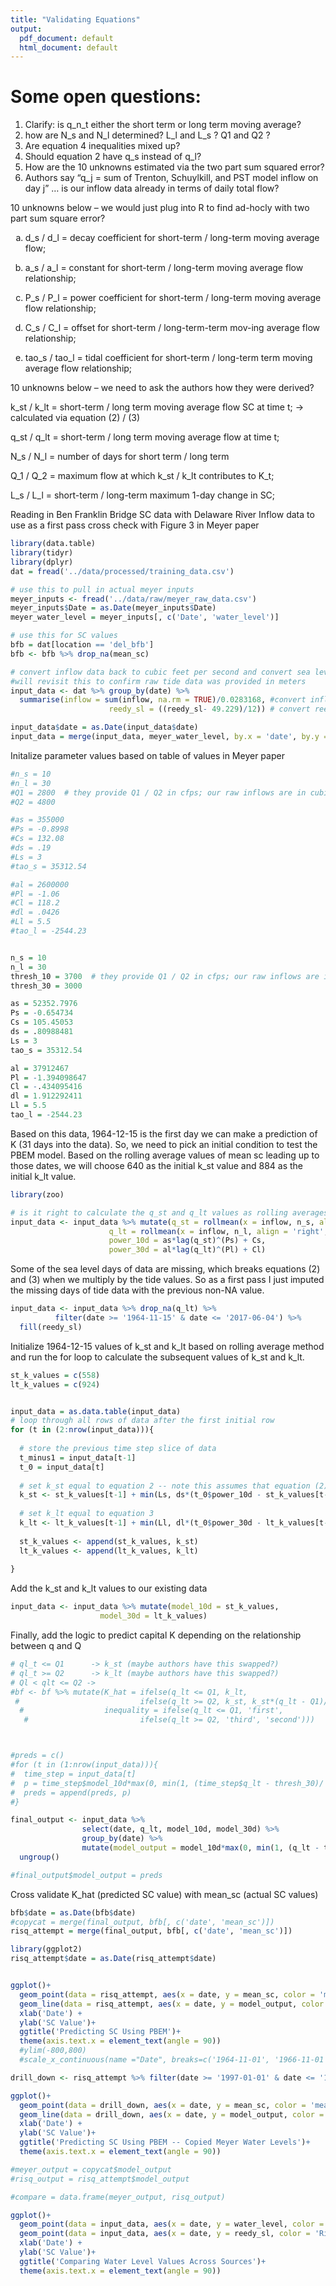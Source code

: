 ```yaml
---
title: "Validating Equations"
output:
  pdf_document: default
  html_document: default
---
```


# Some open questions:
1. Clarify: is q_n_t either the short term or long term moving average? 
2. how are N_s and N_l determined? L_l and L_s ? Q1 and Q2 ?
3. Are equation 4 inequalities mixed up?
4. Should equation 2 have q_s instead of q_l?
5. How are the 10 unknowns estimated via the two part sum squared error?
6. Authors say "q_j = sum of Trenton, Schuylkill, and PST model inflow on day j" ... is our inflow data already in terms of daily total flow? 

10 unknowns below -- we would just plug into R to find ad-hocly with two part sum square error?

a. d_s / d_l = decay coefficient for short-term / long-term moving average flow; 

b. a_s / a_l = constant for short-term / long-term moving average flow relationship; 

c. P_s / P_l = power coefficient for short-term / long-term moving average flow relationship; 

d. C_s / C_l = offset for short-term / long-term-term mov-ing average flow relationship; 
 
e. tao_s / tao_l = tidal coefficient for short-term / long-term term moving average flow relationship; 
 


10 unknowns below -- we need to ask the authors how they were derived?

k_st / k_lt = short-term / long term moving average flow SC at time t; -> calculated via equation (2) / (3)

q_st / q_lt = short-term / long term moving average flow at time t; 
 
N_s / N_l = number of days for short term / long term

Q_1 / Q_2 = maximum flow at which k_st  / k_lt contributes to K_t;

L_s / L_l = short-term / long-term maximum 1-day change in SC; 




Reading in Ben Franklin Bridge SC data with Delaware River Inflow data to use as a first pass cross check with Figure 3 in Meyer paper
```r
library(data.table)
library(tidyr)
library(dplyr)
dat = fread('../data/processed/training_data.csv')

# use this to pull in actual meyer inputs
meyer_inputs <- fread('../data/raw/meyer_raw_data.csv')
meyer_inputs$Date = as.Date(meyer_inputs$Date)
meyer_water_level = meyer_inputs[, c('Date', 'water_level')]

# use this for SC values
bfb = dat[location == 'del_bfb']
bfb <- bfb %>% drop_na(mean_sc)

# convert inflow data back to cubic feet per second and convert sea level (meters) to feet...
#will revisit this to confirm raw tide data was provided in meters
input_data <- dat %>% group_by(date) %>% 
  summarise(inflow = sum(inflow, na.rm = TRUE)/0.0283168, #convert inflow from cmps to cfps
                      reedy_sl = ((reedy_sl- 49.229)/12)) # convert reedy_sl from inches to feet

input_data$date = as.Date(input_data$date)
input_data = merge(input_data, meyer_water_level, by.x = 'date', by.y = 'Date')
```

Initalize parameter values based on table of values in Meyer paper
```r

#n_s = 10
#n_l = 30
#Q1 = 2800  # they provide Q1 / Q2 in cfps; our raw inflows are in cubic meters per second
#Q2 = 4800

#as = 355000
#Ps = -0.8998
#Cs = 132.08
#ds = .19
#Ls = 3
#tao_s = 35312.54

#al = 2600000
#Pl = -1.06
#Cl = 118.2
#dl = .0426
#Ll = 5.5
#tao_l = -2544.23


n_s = 10
n_l = 30
thresh_10 = 3700  # they provide Q1 / Q2 in cfps; our raw inflows are in cubic meters per second
thresh_30 = 3000

as = 52352.7976
Ps = -0.654734
Cs = 105.45053
ds = .80988481
Ls = 3
tao_s = 35312.54

al = 37912467
Pl = -1.394098647
Cl = -.434095416
dl = 1.912292411
Ll = 5.5
tao_l = -2544.23

```

Based on this data, 1964-12-15 is the first day we can make a prediction of K (31 days into the data). So, we need to pick an initial condition to test the PBEM model. Based on the rolling average values of mean sc leading up to those dates, we will choose 640 as the initial k_st value and 884 as the initial k_lt value.

```r
library(zoo)

# is it right to calculate the q_st and q_lt values as rolling averages
input_data <- input_data %>% mutate(q_st = rollmean(x = inflow, n_s, align = 'right', fill = NA), # n_s = 10 days
                      q_lt = rollmean(x = inflow, n_l, align = 'right', fill = NA), # n_l = 30 days
                      power_10d = as*lag(q_st)^(Ps) + Cs,
                      power_30d = al*lag(q_lt)^(Pl) + Cl)
```


Some of the sea level days of data are missing, which breaks equations (2) and (3) when we multiply by the tide values. So as a first pass I just imputed the missing days of tide data with the previous non-NA value.

```r
input_data <- input_data %>% drop_na(q_lt) %>%
          filter(date >= '1964-11-15' & date <= '2017-06-04') %>%
  fill(reedy_sl)


```


Initialize 1964-12-15 values of k_st and k_lt based on rolling average method and run the for loop to calculate the subsequent values of k_st and k_lt.

```r
st_k_values = c(558)
lt_k_values = c(924)


input_data = as.data.table(input_data)
# loop through all rows of data after the first initial row
for (t in (2:nrow(input_data))){
  
  # store the previous time step slice of data
  t_minus1 = input_data[t-1]
  t_0 = input_data[t]
  
  # set k_st equal to equation 2 -- note this assumes that equation (2) is supposed to have q_lt rather than q_st
  k_st <- st_k_values[t-1] + min(Ls, ds*(t_0$power_10d - st_k_values[t-1]) + tao_s/t_0$q_st*t_0$reedy_sl) # reedy_sl uses our water levels, switch to water_level to use meyer values
  
  # set k_lt equal to equation 3
  k_lt <- lt_k_values[t-1] + min(Ll, dl*(t_0$power_30d - lt_k_values[t-1]) + tao_l/t_0$q_st*t_0$reedy_sl) # reedy_sl uses our water levels, switch to water_level to use meyer values
  
  st_k_values <- append(st_k_values, k_st)
  lt_k_values <- append(lt_k_values, k_lt)
  
}

```

Add the k_st and k_lt values to our existing data 
```r
input_data <- input_data %>% mutate(model_10d = st_k_values, 
                    model_30d = lt_k_values)
```

Finally, add the logic to predict capital K depending on the relationship between q and Q

```r
# ql_t <= Q1      -> k_st (maybe authors have this swapped?)
# ql_t >= Q2      -> k_lt (maybe authors have this swapped?)
# Ql < qlt <= Q2 -> 
#bf <- bf %>% mutate(K_hat = ifelse(q_lt <= Q1, k_lt, 
 #                           ifelse(q_lt >= Q2, k_st, k_st*(q_lt - Q1)/(Q2 - Q1) + k_lt*(Q2 - q_lt)/(Q2 - Q1))),
  #                  inequality = ifelse(q_lt <= Q1, 'first', 
   #                         ifelse(q_lt >= Q2, 'third', 'second')))



#preds = c()
#for (t in (1:nrow(input_data))){
#  time_step = input_data[t]
#  p = time_step$model_10d*max(0, min(1, (time_step$q_lt - thresh_30)/ 700)) + time_step$model_30d*min(1, max(0, (thresh_10 - time_step$q_lt)/700))
#  preds = append(preds, p)
#}

final_output <- input_data %>% 
                select(date, q_lt, model_10d, model_30d) %>%
                group_by(date) %>%
                mutate(model_output = model_10d*max(0, min(1, (q_lt - thresh_30)/ 700)) + model_30d*min(1, max(0, (thresh_10 - q_lt)/700) )) %>%
  ungroup()

#final_output$model_output = preds

```

Cross validate K_hat (predicted SC value) with mean_sc (actual SC values)

```r
bfb$date = as.Date(bfb$date)
#copycat = merge(final_output, bfb[, c('date', 'mean_sc')])
risq_attempt = merge(final_output, bfb[, c('date', 'mean_sc')])
```


```r
library(ggplot2)
risq_attempt$date = as.Date(risq_attempt$date)


ggplot()+
  geom_point(data = risq_attempt, aes(x = date, y = mean_sc, color = 'mean_sc')) +
  geom_line(data = risq_attempt, aes(x = date, y = model_output, color = 'pbem_model')) +
  xlab('Date') +
  ylab('SC Value')+
  ggtitle('Predicting SC Using PBEM')+
  theme(axis.text.x = element_text(angle = 90))
  #ylim(-800,800)
  #scale_x_continuous(name ="Date", breaks=c('1964-11-01', '1966-11-01'))
```

```r

drill_down <- risq_attempt %>% filter(date >= '1997-01-01' & date <= '1999-09-01')

ggplot()+
  geom_point(data = drill_down, aes(x = date, y = mean_sc, color = 'mean_sc')) +
  geom_line(data = drill_down, aes(x = date, y = model_output, color = 'pbem_model')) +
  xlab('Date') +
  ylab('SC Value')+
  ggtitle('Predicting SC Using PBEM -- Copied Meyer Water Levels')+
  theme(axis.text.x = element_text(angle = 90))

```


```r
#meyer_output = copycat$model_output 
#risq_output = risq_attempt$model_output

#compare = data.frame(meyer_output, risq_output)
```

```r
ggplot()+
  geom_point(data = input_data, aes(x = date, y = water_level, color = 'Meyer Water Levels', )) +
  geom_point(data = input_data, aes(x = date, y = reedy_sl, color = 'Risq Tides', alpha = .001, shape = '.')) +
  xlab('Date') +
  ylab('SC Value')+
  ggtitle('Comparing Water Level Values Across Sources')+
  theme(axis.text.x = element_text(angle = 90))
```




